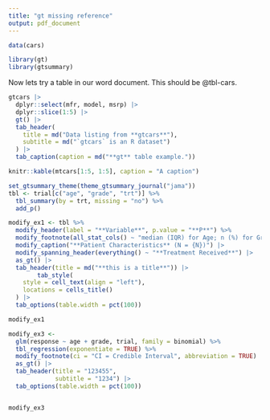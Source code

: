 ```yaml
---
title: "gt missing reference"
output: pdf_document    
---
```


```r
data(cars)

library(gt)
library(gtsummary)
```

Now lets try a table in our word document. This should be @tbl-cars.

```r
gtcars |>
  dplyr::select(mfr, model, msrp) |>
  dplyr::slice(1:5) |>
  gt() |>
  tab_header(
    title = md("Data listing from **gtcars**"),
    subtitle = md("`gtcars` is an R dataset")
  ) |>
  tab_caption(caption = md("**gt** table example."))
```

```r
knitr::kable(mtcars[1:5, 1:5], caption = "A caption")
```

```r
set_gtsummary_theme(theme_gtsummary_journal("jama"))
tbl <- trial[c("age", "grade", "trt")] %>%
  tbl_summary(by = trt, missing = "no") %>%
  add_p()

modify_ex1 <- tbl %>%
  modify_header(label = "**Variable**", p.value = "**P**") %>%
  modify_footnote(all_stat_cols() ~ "median (IQR) for Age; n (%) for Grade") %>%
  modify_caption("**Patient Characteristics** (N = {N})") |> 
  modify_spanning_header(everything() ~ "**Treatment Received**") |> 
  as_gt() |> 
  tab_header(title = md("**this is a title**")) |> 
        tab_style(
    style = cell_text(align = "left"),
    locations = cells_title()
  ) |> 
  tab_options(table.width = pct(100))

modify_ex1

```

```r
modify_ex3 <-
  glm(response ~ age + grade, trial, family = binomial) %>%
  tbl_regression(exponentiate = TRUE) %>%
  modify_footnote(ci = "CI = Credible Interval", abbreviation = TRUE) |> 
  as_gt() |> 
  tab_header(title = "123455",
             subtitle = "1234") |> 
  tab_options(table.width = pct(100))


modify_ex3
```

